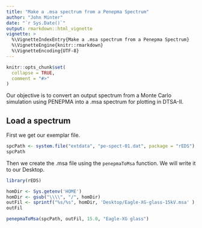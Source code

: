 ```yaml
---
title: "Make a .msa spectrum from a Penepma Spectrum"
author: "John Minter"
date: "`r Sys.Date()`"
output: rmarkdown::html_vignette
vignette: >
  %\VignetteIndexEntry{Make a .msa spectrum from a Penepma Spectrum}
  %\VignetteEngine{knitr::rmarkdown}
  %\VignetteEncoding{UTF-8}
---
```


```r
knitr::opts_chunk$set(
  collapse = TRUE,
  comment = "#>"
)
```

Our objective is to convert an output spectrum from a Monte Carlo
simulation using PENEPMA into a .msa spectrum for plotting in DTSA-II.


## Load a spectrum

First we get our exemplar file.

```r
spcPath <- system.file("extdata", "pe-spect-01.dat", package = "rEDS")
spcPath
```

Then we create the .msa file using the `penepmaToMsa` function. We will write it to our Desktop.

```r
library(rEDS)

homDir <- Sys.getenv('HOME')
homDir <- gsub("\\\\", "/", homDir)
outFil <- sprintf("%s/%s", homDir, 'Desktop/Eagle-XG-glass-15kV.msa' ) 
outFil

penepmaToMsa(spcPath, outFil, 15.0, "Eagle-XG glass")
```
